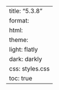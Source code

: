 ---
title: "5.3.8"
format:
    html:
        theme:
            light: flatly
            dark: darkly
        css: styles.css
        toc: true
---
